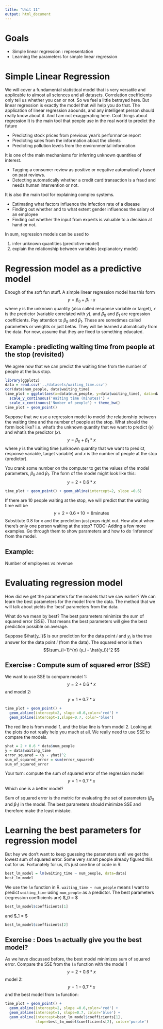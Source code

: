 ```yaml
---
title: "Unit 11"
output: html_document
---
```

# Goals

* Simple linear regression : representation
* Learning the parameters for simple linear regression

# Simple Linear Regression

We will cover a fundamental statistical model that is very versatile and applicable to almost all sciences and all datasets. Correlation coefficients only tell us whether you can or not. So we feel a little betrayed here. But linear regression is exactly the model that will help you do that. The application of linear regression abounds, and any intelligent person should really know about it. And I am not exaggerating here. 
Cool things about regression
It is the main tool that people use in the real world to predict the future

- Predicting stock prices from previous year’s performance report
- Predicting sales from the information about the clients
- Predicting pollution levels from the environmental information

It is one of the main mechanisms for inferring unknown quantities of interest.

- Tagging a consumer review as positive or negative automatically based on past reviews.
- Detecting automatically whether a credit card transaction is a fraud and needs human intervention or not. 

It is also the main tool for explaining complex systems.

- Estimating what factors influence the infection rate of a disease
- Finding out whether and to what extent gender influences the salary of an employee
- Finding out whether the input from experts is valuable to a decision at hand or not.

In sum, regression models can be used to 

1) infer unknown quantities (predictive model)
2) explain the relationship between variables (explanatory model)

\pagebreak

# Regression model as a predictive model
Enough of the soft fun stuff. A simple linear regression model has this form
$$ y = \beta_0 + \beta_1 \cdot x $$
where  $y$ is the unknown quantity (also called response variable or target), 
$x$ is the predictor (variable correlated with $y$), and
$\beta_0$ and $\beta_1$ are regression coefficients.
Pay attention to $\beta_0$ and $\beta_1$. These are sometimes called parameters or weights or just betas. They will be learned automatically from the data. For now, assume that they are fixed to something educated. 

## Example : predicting waiting time from people at the stop (revisited) 

We agree now that we can predict the waiting time from the number of people at the bus stop.
``` r
library(ggplot2)
data = read.csv('../datasets/waiting_time.csv')
cor(data$num_people, data$waiting_time)
time_plot = ggplot(aes(x=data$num_people, y=data$waiting_time), data=data) + 
  scale_y_continuous('Waiting time (minutes)') + 
  scale_x_continuous('Number of people') + theme_bw()
time_plot + geom_point()
``` 

Suppose that we use a regression model to model the relationship between the waiting time and the number of people at the stop. What should the form look like?
 i.e. what’s the unknown quantity that we want to predict ($y$) and
what’s the predictor ($x$).
$$y = \beta_0 + \beta_1 * x$$
where $y$ is the waiting time (unknown quantity that we want to predict, response variable, target variable) and 
$x$ is the number of people at the stop (predictor).

You crank some number on the computer to get the values of the model parameters, $\beta_0$ and $\beta_1$. The form of the model might look like this:
$$y = 2 + 0.6 * x$$
```r
time_plot + geom_point() + geom_abline(intercept=2, slope =0.6) 
```

If there are 10 people waiting at the stop, we will predict that the waiting time will be 
$$y = 2 + 0.6 * 10 = 8 \mbox{minutes}$$
Substitute 0.8 for $x$ and the prediction just pops right out. How about when there’s only one person waiting at the stop?
TODO: Adding a few more examples. Go through them to show parameters and how to do ‘inference’ from the model. 

## Example:
Number of employees vs revenue


\pagebreak

# Evaluating regression model
How did we get the parameters for the models that we saw earlier? We can learn the best parameters for the model from the data. The method that we will talk about yields the ‘best’ parameters from the data.

What do we mean by best? The best parameters minimize the sum of squared error (SSE). 
That means the best parameters will give the best prediction possible on average.

Suppose $\hat{y_i}$ is our prediction for the data point $i$ and $y_i$ is the true answer for the data point $i$ (from the data). The squared error is then 
$$\sum_{i=1}^{n} (y_i - \hat{y_i})^2 $$

## Exercise : Compute sum of squared error (SSE)
We want to use SSE to compare model 1:
$$y = 2 + 0.6 * x$$
and model 2:
$$y = 1 + 0.7 * x$$

```r
time_plot + geom_point() + 
  geom_abline(intercept=2, slope =0.6,color='red') + 
  geom_abline(intercept=1,slope=0.7, color='blue')
```

The red line is from model 1, and the blue line is from model 2.
Looking at the plots do not really help you much at all. We really need to use SSE to compare the models. 

```r
yhat = 2 + 0.6 * data$num_people
y = data$waiting_time
error_squared = (y - yhat)^2
sum_of_squared_error = sum(error_squared)
sum_of_squared_error
```

Your turn: compute the sum of squared error of the regression model 
$$y = 1 + 0.7 * x$$
Which one is a better model? 


Sum of squared error is the metric for evaluating the set of parameters ($\beta_0$ and $\beta_1$) in the model. The best parameters should minimize SSE and therefore make the least mistake.

\pagebreak

# Learning the best parameters for regression model
But hey we don't want to keep guessing the parameters until we get the lowest sum of squared error. 
Some very smart people already figured this out for us. Fortunately for us, it's just one line of code in R.

```r
best_lm_model = lm(waiting_time ~ num_people, data=data)
best_lm_model
```

We use the ``lm`` function in R. ``waiting_time ~ num_people`` means I want to predict ``waiting_time`` using ``num_people`` as a predictor. 
The best parameters (regression coefficients are) 
$\beta_0 = $ 
```r
best_lm_model$coefficients[1]
```
and $\beta_1 = $
```r
best_lm_model$coefficients[2]
```

## Exercise : Does ``lm`` actually give you the best model?
As we have discussed before, the best model minimizes sum of squared error.
Compare the SSE from the ``lm`` function with the model 1 
$$y = 2 + 0.6 * x$$
model 2:
$$y = 1 + 0.7 * x$$
and the best model from ``lm`` function:

```r
time_plot + geom_point() + 
  geom_abline(intercept=2, slope =0.6,color='red') + 
  geom_abline(intercept=1, slope=0.7, color='blue') +
  geom_abline(intercept=best_lm_model$coefficients[1], 
              slope=best_lm_model$coefficients[2], color='purple')
```
